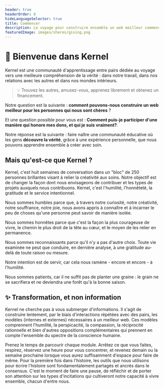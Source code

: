 ```yaml
---
header: true
headerOrder: 0
hideLanguageSelector: true
title: Commencer
description: Le voyage pour construire ensemble un web meilleur commence ici.
featuredImage: images/shares/giving.png
---
```


# 🌱 Bienvenue dans Kernel

Kernel est une communauté d'apprentissage entre pairs dédiée au voyage vers une meilleure compréhension de la vérité : dans notre travail, dans nos relations avec les autres et dans nos mondes intérieurs.

> 💡 Trouvez les autres, amusez-vous, apprenez librement et obtenez un financement.

Notre question est la suivante : **comment pouvons-nous construire un web meilleur pour les personnes qui nous sont chères** ?

Et une question possible pour vous est : **Comment puis-je participer d'une manière qui honore mes dons, et qui je suis vraiment?**.

Notre réponse est la suivante : faire naître une communauté éducative où les gens **découvre la vérité**, grâce à une expérience personnelle, que nous pouvons apprendre ensemble à créer avec soin.

## Mais qu'est-ce que Kernel ?

Kernel, c'est huit semaines de conversation dans un "bloc" de 250 personnes brillantes visant à relier la créativité aux soins. Notre objectif est de changer la façon dont nous envisageons de contribuer et les types de projets auxquels nous contribuons. Kernel, c'est l'humilité, l'honnêteté, la gratitude et le service intentionnel.

<Process>

Nous sommes humbles parce que, à travers notre curiosité, notre créativité, notre souffrance, notre joie, nous avons appris à connaître et à incarner le peu de choses qu'une personne peut savoir de manière isolée.

Nous sommes honnêtes parce que c'est la façon la plus courageuse de vivre, le chemin le plus droit de la tête au cœur, et le moyen de les relier en permanence.

Nous sommes reconnaissants parce qu'il n'y a pas d'autre choix. Toute vie examinée ne peut que conduire, en dernière analyse, à une gratitude au-delà de toute raison ou mesure.

Notre intention est de servir, car cela nous ramène - encore et encore - à l'humilité.

Nous sommes patients, car il ne suffit pas de planter une graine : le grain ne se sacrifiera et ne deviendra une forêt qu'à la bonne saison.

</Process>

## ✨ Transformation, et non information

Kernel ne cherche pas à vous submerger d'informations. Il s'agit de construire lentement, par le biais d'interactions répétées avec des pairs, les modèles (internes et externes) nécessaires à un meilleur web. Ces modèles comprennent l'humilité, la perspicacité, la compassion, la réciprocité rationnelle et bien d'autres oppositions complémentaires qui prennent en compte l'ensemble du spectre de la conscience humaine.

Prenez le temps de parcourir chaque module. Arrêtez ce que vous faites, respirez, réservez une heure pour vous concentrer, et revenez demain ou la semaine prochaine lorsque vous aurez suffisamment d'espace pour faire de même. Pour la première fois dans l'histoire, les outils que nous utilisons pour écrire l'histoire sont fondamentalement partagés et ancrés dans le consensus. C'est le moment de faire une pause, de réfléchir et de porter son attention sur les types d'incitations qui cultiveront notre capacité à vivre ensemble, chacun d'entre nous.
